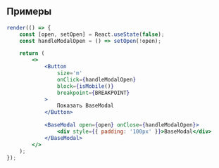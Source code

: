 ## Примеры

```jsx live
render(() => {
    const [open, setOpen] = React.useState(false);
    const handleModalOpen = () => setOpen(!open);

    return (
        <>
            <Button 
                size='m' 
                onClick={handleModalOpen} 
                block={isMobile()} 
                breakpoint={BREAKPOINT}
            >
                Показать BaseModal
            </Button>

            <BaseModal open={open} onClose={handleModalOpen}>
                <div style={{ padding: '100px' }}>BaseModal</div>
            </BaseModal>
        </>
    );
});
```
